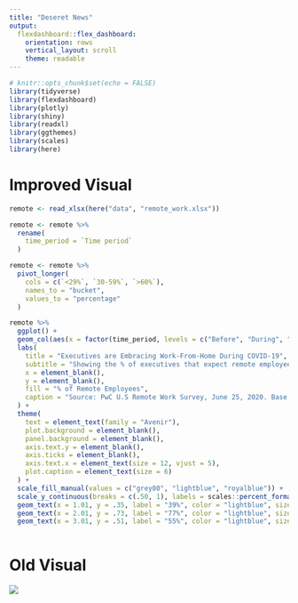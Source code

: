 ```yaml
---
title: "Deseret News"
output: 
  flexdashboard::flex_dashboard:
    orientation: rows
    vertical_layout: scroll
    theme: readable
---
```


```r
# knitr::opts_chunk$set(echo = FALSE)
library(tidyverse)
library(flexdashboard)
library(plotly)
library(shiny)
library(readxl)
library(ggthemes)
library(scales)
library(here)
```

Improved Visual
=======================================================================

```r

remote <- read_xlsx(here("data", "remote_work.xlsx"))

remote <- remote %>% 
  rename(
    time_period = `Time period`
  )

remote <- remote %>% 
  pivot_longer(
    cols = c(`<29%`, `30-59%`, `>60%`),
    names_to = "bucket",
    values_to = "percentage"
  )


```

```r

remote %>% 
  ggplot() +
  geom_col(aes(x = factor(time_period, levels = c("Before", "During", "After*"), ordered = TRUE), y = percentage, fill = factor(bucket, levels = c("<29%", "30-59%", ">60%"), ordered = TRUE)), width = 0.6) +
  labs(
    title = "Executives are Embracing Work-From-Home During COVID-19",
    subtitle = "Showing the % of executives that expect remote employees",
    x = element_blank(),
    y = element_blank(),
    fill = "% of Remote Employees",
    caption = "Source: PwC U.S Remote Work Survey, June 25, 2020. Base: 120 U.S. executives. * = projected"
  ) +
  theme(
    text = element_text(family = "Avenir"),
    plot.background = element_blank(),
    panel.background = element_blank(),
    axis.text.y = element_blank(),
    axis.ticks = element_blank(), 
    axis.text.x = element_text(size = 12, vjust = 5),
    plot.caption = element_text(size = 6)
  ) +
  scale_fill_manual(values = c("grey80", "lightblue", "royalblue")) +
  scale_y_continuous(breaks = c(.50, 1), labels = scales::percent_format()) +
  geom_text(x = 1.01, y = .35, label = "39%", color = "lightblue", size = 5) +
  geom_text(x = 2.01, y = .73, label = "77%", color = "lightblue", size = 5) +
  geom_text(x = 3.01, y = .51, label = "55%", color = "lightblue", size = 5)
  

```


Old Visual
=======================================================================

![](Remote WorkWins-01.jpg)


